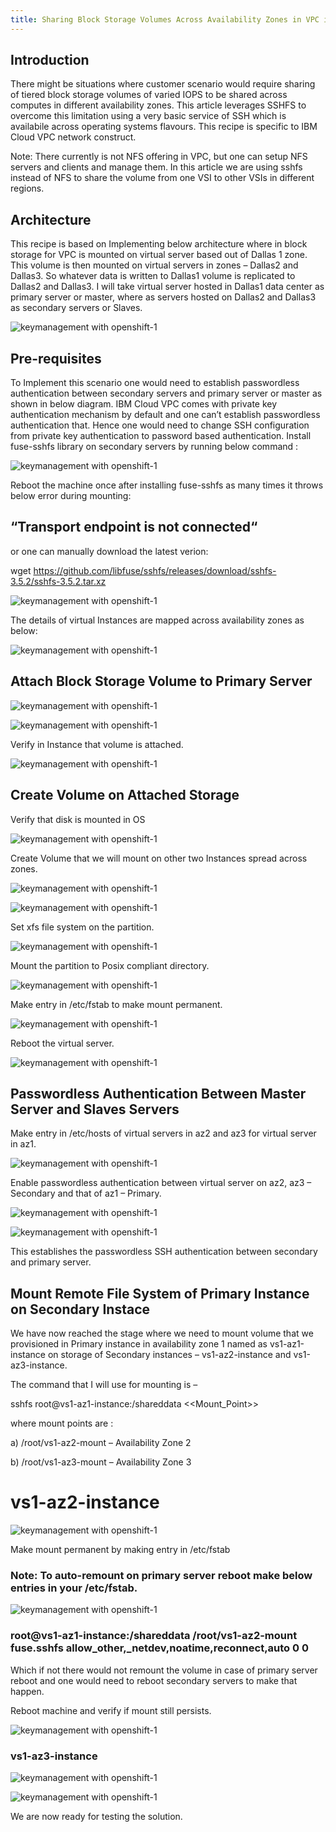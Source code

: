 ```yaml
---
title: Sharing Block Storage Volumes Across Availability Zones in VPC in IBM Cloud
---
```



<PageDescription>


</PageDescription>

## Introduction
There might be situations where customer scenario would require sharing of tiered block storage volumes of varied IOPS to be shared across computes in different availability zones. This article leverages SSHFS to overcome this limitation using a very basic service of SSH which is availabile across operating systems flavours. This recipe is specific to IBM Cloud VPC network construct.

Note: There currently is not NFS offering in VPC, but one can setup NFS servers and clients and manage them. In this article we are using sshfs instead of NFS to share the volume from one VSI to other VSIs in different regions.


## Architecture
This recipe is based on Implementing below architecture where in block storage for VPC is mounted on virtual server based out of Dallas 1 zone. This volume is then mounted on virtual servers in zones – Dallas2 and Dallas3. So whatever data is written to Dallas1 volume is replicated to Dallas2 and Dallas3. I will take virtual server hosted in Dallas1 data center as primary server or master, where as servers hosted on Dallas2 and Dallas3 as secondary servers or Slaves.

![keymanagement with openshift-1](images/Screenshot_1.jpg)


## Pre-requisites
To Implement this scenario one would need to establish passwordless authentication between secondary servers and primary server or master as shown in below diagram. IBM Cloud VPC comes with private key authentication mechanism by default and one can’t establish passwordless authentication that. Hence one would need to change SSH configuration from private key authentication to password based authentication. Install fuse-sshfs library on secondary servers by running below command :

![keymanagement with openshift-1](images/Screenshot_2_0.jpg)

Reboot the machine once after installing fuse-sshfs as many times it throws below error during mounting:

## “Transport endpoint is not connected“

 or one can manually download the latest verion:

wget https://github.com/libfuse/sshfs/releases/download/sshfs-3.5.2/sshfs-3.5.2.tar.xz

![keymanagement with openshift-1](images/Screenshot_3.jpg)

The details of virtual Instances are mapped across availability zones as below:

![keymanagement with openshift-1](images/screenshot3.jpg)

## Attach Block Storage Volume to Primary Server

![keymanagement with openshift-1](images/Screenshot_5.jpg)

![keymanagement with openshift-1](images/Screenshot_6.jpg)

Verify in Instance that volume is attached.

![keymanagement with openshift-1](images/Screenshot_7.jpg)

## Create Volume on Attached Storage

Verify that disk is mounted in OS

![keymanagement with openshift-1](images/Screenshot_8.jpg)

Create Volume that we will mount on other two Instances spread across zones.

![keymanagement with openshift-1](images/Screenshot_9.jpg)

![keymanagement with openshift-1](images/Screenshot_10.jpg)

Set xfs file system on the partition.

![keymanagement with openshift-1](images/Screenshot_11.jpg)

Mount the partition to Posix compliant directory.

![keymanagement with openshift-1](images/Screenshot_12.jpg)

Make entry in /etc/fstab to make mount permanent.

![keymanagement with openshift-1](images/Screenshot_13.jpg)

Reboot the virtual server.

![keymanagement with openshift-1](images/Screenshot_14.jpg)

## Passwordless Authentication Between Master Server and Slaves Servers
Make entry in /etc/hosts of virtual servers in az2 and az3 for virtual server in az1.

![keymanagement with openshift-1](images/Screenshot_15.jpg)

Enable passwordless authentication between virtual server on az2, az3 – Secondary and that of az1 – Primary.

![keymanagement with openshift-1](images/Screenshot_16.jpg)

![keymanagement with openshift-1](images/Screenshot_17.jpg)

This establishes the passwordless SSH authentication between secondary and primary server.

## Mount Remote File System of Primary Instance on Secondary Instace
We have now reached the stage where we need to mount volume that we provisioned in Primary instance in availability zone 1 named as vs1-az1-instance on storage of Secondary instances – vs1-az2-instance and vs1-az3-instance.

The command that I will use for mounting is  –

sshfs root@vs1-az1-instance:/shareddata <<Mount_Point>>

where mount points are :

a) /root/vs1-az2-mount – Availability Zone 2

b) /root/vs1-az3-mount – Availability Zone 3

# vs1-az2-instance
![keymanagement with openshift-1](images/Screenshot_18.jpg)

Make mount permanent by making entry in /etc/fstab

### Note: To auto-remount on primary server reboot make below entries in your /etc/fstab.

![keymanagement with openshift-1](images/Screenshot_19.jpg)

### root@vs1-az1-instance:/shareddata /root/vs1-az2-mount fuse.sshfs allow_other,_netdev,noatime,reconnect,auto 0 0

Which if not there would not remount the volume in case of primary server reboot and one would need to reboot secondary servers to make that happen.

Reboot machine and verify if mount still persists.

![keymanagement with openshift-1](images/Screenshot_20.jpg)

### vs1-az3-instance
![keymanagement with openshift-1](images/Screenshot_21.jpg)

![keymanagement with openshift-1](images/Screenshot_22.jpg)

We are now ready for testing the solution.
